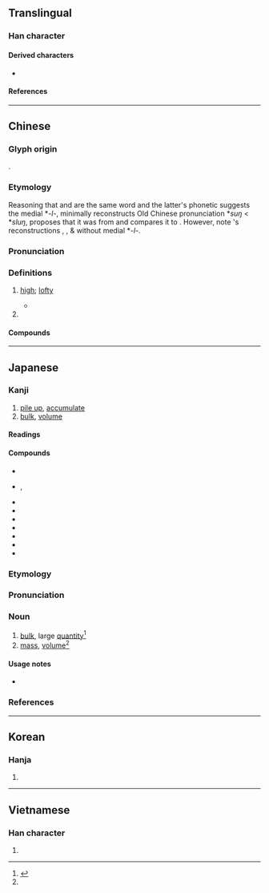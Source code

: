 {{also|崧|崇}}
{{character info}}

==Translingual==

===Han character===
{{Han char|rn=46|rad=山|as=10|sn=13|four=22227|canj=UYRB|ids=⿱山高}}

====Derived characters====
* {{l|mul|[[𡀢]], [[𢣆]], [[𫶜]]}}

====References====
{{Han ref|kx=0317.270|dkj=08348|dj=0617.420|hdz=10791.180|uh=5D69}}

----

==Chinese==
{{zh-forms|alt=*崧}}

===Glyph origin===
{{Han etym}}
{{Han compound|山|高|t1=mountain|t2=tall|ls=ic}}.

===Etymology===
Reasoning that {{zh-l|嵩|tr=-}} and {{zh-l|崧}} are the same word and the latter's phonetic {{och-l|松}} suggests the medial *''-l-'', {{zh-ref|Schuessler (2007)}} minimally reconstructs Old Chinese pronunciation *''suŋ'' < *''sluŋ'', proposes that it was from {{der|zh|aav}} and compares it to {{cog|mkh-pro|*slu(u)ŋ|*sluŋ ~ *sluuŋ|high}}. However, note {{zh-ref|Baxter & Sagart (2014)}}'s reconstructions {{och-l|嵩|tr=}}, {{och-l|崧|tr=*[s]uŋ}}, & {{och-l|松|tr=*sə.ɢoŋ}} without medial *''-l-''.

===Pronunciation===
{{zh-pron
|m=sōng
|c=sung1
|h=pfs=
|md=
|mn=
|w=
|mc=y
|oc=y
|cat=a,n
}}

===Definitions===
{{zh-hanzi}}

# {{lb|zh|literary|of a mountain}} [[high]]; [[lofty]]
#* {{zh-x|嵩-高 惟 岳，峻-極 于 天。|'''High''' and tall are the mountains, with their large masses reaching to the heavens.|ref=Shijing}}
# {{surname|zh}}

====Compounds====
{{zh-der|嚴嵩|嵩厚|嵩呼|嵩壽|嵩少|嵩山|嵩山三闕|嵩峻|嵩嶽降神|嵩祝|嵩箕|打嚴嵩|嵩垛}}

----

==Japanese==

===Kanji===
{{ja-kanji|grade=|rs=山10}}

# [[pile up]], [[accumulate]]
# [[bulk]], [[volume]]

====Readings====
{{ja-readings
|goon=すう
|kanon=しゅう
|kun=かさ-, かさ-む, たか-い, たけ-
|nanori=たかし, たかぶ
}}

====Compounds====
* {{ja-r|嵩上げ|かさ.あげ}}
* {{ja-r|嵩高|かさだか}}, {{ja-r|嵩高|すうこう}}
* {{ja-r|嵩張る|かさばる}}
* {{ja-r|嵩呼|すうこ}}
* {{ja-r|年嵩|としかさ}}
* {{ja-r|荷嵩み|にがさみ}}
* {{ja-r|値嵩|ねがさ}}
* {{ja-r|値嵩株|ねがさかぶ}}
* {{ja-r|水嵩|みずかさ}}

===Etymology===
{{wp|lang=ja}}
{{ja-kanjitab|かさ|yomi=k}}
{{rfe|ja}}

===Pronunciation===
{{ja-pron|かさ|acc=2|acc_ref=ZAJ}}

===Noun===
{{ja-noun|かさ}}

# [[bulk]], large [[quantity]]<ref name="TG">{{R:Taishukan's_Genius}}</ref>
# [[mass]], [[volume]]<ref name="TG"/>
#: {{ja-usex|[[茹でる]]と'''かさ'''が[[減る|減り]]ます。|ゆでる と '''かさ''' が へります。|It decreases in '''volume''' when boiled.}}

====Usage notes====
* {{ja-uk}}

===References===
<references/>

----

==Korean==

===Hanja===
{{ko-hanja|숭}}

# {{rfdef|ko|sort=山10}}

----

==Vietnamese==

===Han character===
{{vi-readings|rs=山10|reading=tung}}

# {{rfdef|vi|sort=山10}}